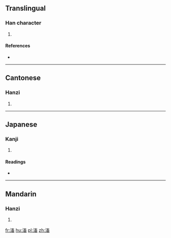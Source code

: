 ==Translingual==

===Han character===
{{Han char|rn=85|rad=水|as=10|sn=13|four=30163|canj=EYVW}}

# {{defn|Han|sort=水10}}

====References====
* {{Han ref|kx=0641.210|dkj=17999|dj=1049.020|hdz=31706.060|uh=6EC0|ud=28352|bh=DE47|bd=56903}}

----

==Cantonese==

===Hanzi===
{{yue-hanzi|jyut=|y=chuk1}}

# {{defn|lang=yue|sort=水10}}

----

==Japanese==

===Kanji===
{{ja-kanji|grade=|rs=水10}}

# {{defn|lang=ja|sort=水10}}

====Readings====
* {{ja-readings|on=[[ちく]] (chiku)|kun=[[あつまる]] (atsumaru)}}

----

==Mandarin==

===Hanzi===
{{cmn-hanzi|pin=[[chù]] ([[chu4]])|wg=ch'u<sup>4</sup>}}

# {{defn|lang=cmn|sort=水10}}

[[fr:滀]]
[[hu:滀]]
[[pl:滀]]
[[zh:滀]]